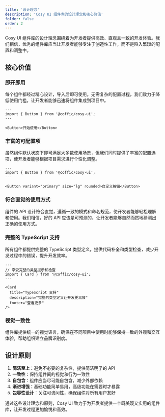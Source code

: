 ```yaml
---
title: '设计理念'
description: 'Cosy UI 组件库的设计理念和核心价值'
folder: false
order: 2
---
```


Cosy UI 组件库的设计理念围绕着为开发者提供高效、直观且一致的开发体验。我们相信，优秀的组件库应当让开发者能够专注于创造性工作，而不是陷入繁琐的配置和调整中。

## 核心价值

### 即开即用

每个组件都经过精心设计，导入后即可使用，无需复杂的配置过程。我们致力于降低使用门槛，让开发者能够迅速将组件集成到项目中。

```astro
---
import { Button } from '@coffic/cosy-ui';
---

<Button>开始使用</Button>
```

### 丰富的可配置项

虽然组件默认状态下即可满足大多数使用场景，但我们同时提供了丰富的配置选项，使开发者能够根据项目需求进行个性化调整。

```astro
---
import { Button } from '@coffic/cosy-ui';
---

<Button variant="primary" size="lg" rounded>自定义按钮</Button>
```

### 符合直觉的使用方式

组件的 API 设计符合直觉，遵循一致的模式和命名规范，使开发者能够轻松理解和使用。我们相信，好的 API 应该是可预测的，让开发者能够自然而然地猜测出正确的使用方式。

### 完整的 TypeScript 支持

所有组件都提供完整的 TypeScript 类型定义，提供代码补全和类型检查，减少开发过程中的错误，提升开发效率。

```astro
---
// 享受完整的类型提示和检查
import { Card } from '@coffic/cosy-ui';
---

<Card
  title="TypeScript 支持"
  description="完整的类型定义让开发更高效"
  footer="查看更多"
/>
```

### 视觉一致性

组件库提供统一的视觉语言，确保在不同项目中使用时能够保持一致的外观和交互体验，帮助组织建立品牌识别度。

## 设计原则

1. **简洁至上**：避免不必要的复杂性，提供简洁明了的 API
2. **一致性**：保持组件间的视觉和行为一致性
3. **自包含**：组件应当尽可能自包含，减少外部依赖
4. **渐进增强**：基础功能简单易用，高级功能在需要时才暴露
5. **包容性设计**：关注可访问性，确保组件对所有用户友好

通过这些设计理念和原则，Cosy UI 致力于为开发者提供一个既美观又实用的组件库，让开发过程更加愉悦和高效。 
